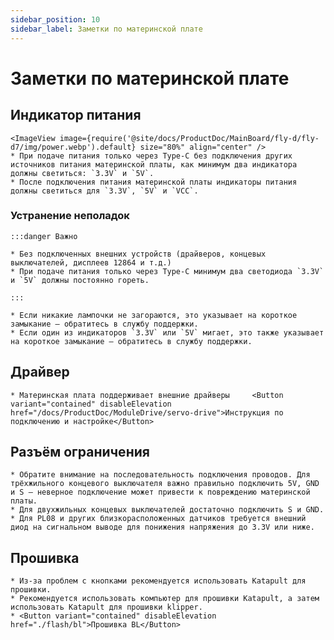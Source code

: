 ```yaml
---
sidebar_position: 10
sidebar_label: Заметки по материнской плате
---
```






# Заметки по материнской плате

## Индикатор питания
    <ImageView image={require('@site/docs/ProductDoc/MainBoard/fly-d/fly-d7/img/power.webp').default} size="80%" align="center" />
    * При подаче питания только через Type-C без подключения других источников питания материнской платы, как минимум два индикатора должны светиться: `3.3V` и `5V`.
    * После подключения питания материнской платы индикаторы питания должны светиться для `3.3V`, `5V` и `VCC`.

### Устранение неполадок


    :::danger Важно

    * Без подключенных внешних устройств (драйверов, концевых выключателей, дисплеев 12864 и т.д.)
    * При подаче питания только через Type-C минимум два светодиода `3.3V` и `5V` должны постоянно гореть.

    :::

    * Если никакие лампочки не загораются, это указывает на короткое замыкание — обратитесь в службу поддержки.
    * Если один из индикаторов `3.3V` или `5V` мигает, это также указывает на короткое замыкание — обратитесь в службу поддержки.

## Драйвер

    * Материнская плата поддерживает внешние драйверы     <Button variant="contained" disableElevation href="/docs/ProductDoc/ModuleDrive/servo-drive">Инструкция по подключению и настройке</Button>

## Разъём ограничения

    * Обратите внимание на последовательность подключения проводов. Для трёхжильного концевого выключателя важно правильно подключить 5V, GND и S — неверное подключение может привести к повреждению материнской платы.
    * Для двухжильных концевых выключателей достаточно подключить S и GND.
    * Для PL08 и других близкорасположенных датчиков требуется внешний диод на сигнальном выводе для понижения напряжения до 3.3V или ниже.

## Прошивка

    * Из-за проблем с кнопками рекомендуется использовать Katapult для прошивки.
    * Рекомендуется использовать компьютер для прошивки Katapult, а затем использовать Katapult для прошивки klipper.
    * <Button variant="contained" disableElevation href="./flash/bl">Прошивка BL</Button>
